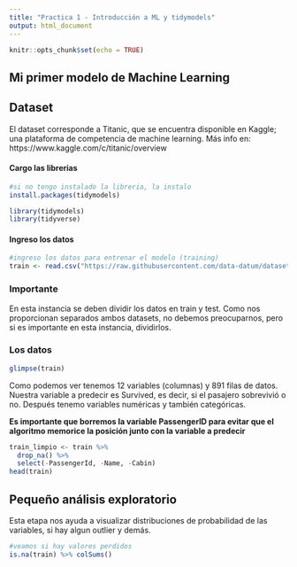 ```yaml
---
title: "Practica 1 - Introducción a ML y tidymodels"
output: html_document
---
```


```r
knitr::opts_chunk$set(echo = TRUE)
```

## Mi primer modelo de Machine Learning

## Dataset

El dataset corresponde a Titanic, que se encuentra disponible en Kaggle; una plataforma de competencia de machine learning. 
Más info en: https://www.kaggle.com/c/titanic/overview 

#### Cargo las librerias

```r
#si no tengo instalado la libreria, la instalo
install.packages(tidymodels)
```


```r
library(tidymodels)
library(tidyverse)
```

#### Ingreso los datos

```r
#ingreso los datos para entrenar el modelo (training)
train <- read.csv("https://raw.githubusercontent.com/data-datum/datasets/main/train-titanic.csv")
```

### Importante

En esta instancia se deben dividir los datos en train y test. 
Como nos proporcionan separados ambos datasets, no debemos preocuparnos, pero si es importante en esta instancia, dividirlos. 


### Los datos
```r
glimpse(train)
```

Como podemos ver tenemos 12 variables (columnas) y 891 filas de datos. 
Nuestra variable a predecir es Survived, es decir, si el pasajero sobrevivió o no. 
Después tenemo variables numéricas y también categóricas. 


**Es importante que borremos la variable PassengerID para evitar que el algoritmo memorice la posición junto con la variable a predecir**


```r
train_limpio <- train %>%
  drop_na() %>%
  select(-PassengerId, -Name, -Cabin) 
head(train)
```


## Pequeño análisis exploratorio 
Esta etapa nos ayuda a visualizar distribuciones de probabilidad de las variables, si hay algun outlier y demás. 

```r
#veamos si hay valores perdidos
is.na(train) %>% colSums()
```


